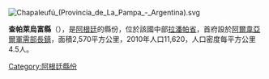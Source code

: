 [[Image:Chapaleufú_(Provincia_de_La_Pampa_-_Argentina).svg|right]]
{{Coord|35|14|5|S|63|35|31|W|display=title}}

'''查帕萊烏富縣'''（{{lang-es|Departamento Chapaleufú}}），是[[阿根廷|阿根廷]]的縣份，位於該國中部[[拉潘帕省|拉潘帕省]]，首府設於[[阿爾韋亞爾軍需部長鎮|阿爾韋亞爾軍需部長鎮]]，面積2,570平方公里，2010年人口11,620，人口密度每平方公里4.5人。

{{Argentina-geo-stub}}
[[Category:阿根廷縣份|Category:阿根廷縣份]]